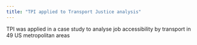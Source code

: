 ```yaml
---
title: "TPI applied to Transport Justice analysis"
---
```


TPI was applied in a case study to analyse job accessibility by transport in 49 US metropolitan areas
